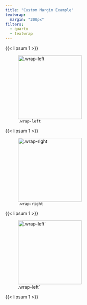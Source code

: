 ```yaml
---
title: "Custom Margin Example"
textwrap:
  margin: "200px"
filters:
  - quarto
  - textwrap
---
```


{{< lipsum 1 >}}

![`.wrap-left`](https://live.staticflickr.com/5042/5362356515_9d782e74f6_b.jpg){width=200 .wrap-left}

{{< lipsum 1 >}}

![`.wrap-right`](https://live.staticflickr.com/3116/2295096211_1c641c008e_b.jpg){width=200 .wrap-right}

{{< lipsum 1 >}}

![.wrap-left`](https://upload.wikimedia.org/wikipedia/commons/9/93/Phaseolus_vulgaris_white_beans%2C_witte_boon.jpg){width=200 .wrap-left}

{{< lipsum 1 >}}
